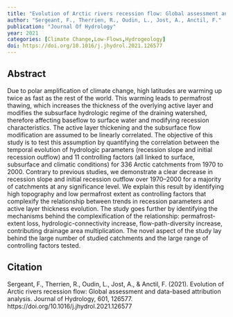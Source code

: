 ```yaml
---
title: "Evolution of Arctic rivers recession flow: Global assessment and data-based attribution analysis"
author: "Sergeant, F., Therrien, R., Oudin, L., Jost, A., Anctil, F."
publication: "Journal Of Hydrology"
year: 2021
categories: [Climate Change,Low-Flows,Hydrogeology]
doi: https://doi.org/10.1016/j.jhydrol.2021.126577
---
```


## Abstract

Due to polar amplification of climate change, high latitudes are warming up twice as fast as the rest of the world. This warming leads to permafrost thawing, which increases the thickness of the overlying active layer and modifies the subsurface hydrologic regime of the draining watershed, therefore affecting baseflow to surface water and modifying recession characteristics. The active layer thickening and the subsurface flow modification are assumed to be linearly correlated. The objective of this study is to test this assumption by quantifying the correlation between the temporal evolution of hydrologic parameters (recession slope and initial recession outflow) and 11 controlling factors (all linked to surface, subsurface and climatic conditions) for 336 Arctic catchments from 1970 to 2000. Contrary to previous studies, we demonstrate a clear decrease in recession slope and initial recession outflow over 1970–2000 for a majority of catchments at any significance level. We explain this result by identifying high topography and low permafrost extent as controlling factors that complexify the relationship between trends in recession parameters and active layer thickness evolution. The study goes further by identifying the mechanisms behind the complexification of the relationship: permafrost-extent loss, hydrologic-connectivity increase, flow-path-diversity increase, contributing drainage area multiplication. The novel aspect of the study lay behind the large number of studied catchments and the large range of controlling factors tested.

## Citation

Sergeant, F., Therrien, R., Oudin, L., Jost, A., & Anctil, F. (2021). Evolution of Arctic rivers recession flow: Global assessment and data-based attribution analysis. Journal of Hydrology, 601, 126577. https://doi.org/10.1016/j.jhydrol.2021.126577
